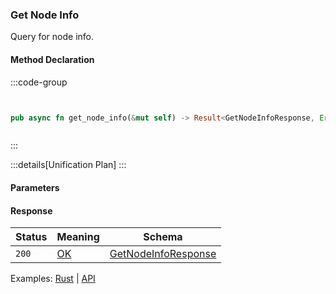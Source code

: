 ### Get Node Info

Query for node info.

#### Method Declaration

:::code-group

```python [Python]

```

```typescript [TypeScript]

```

```rust [Rust]
pub async fn get_node_info(&mut self) -> Result<GetNodeInfoResponse, Error>
```

```url [API]
```

:::

:::details[Unification Plan]
:::

#### Parameters


#### Response

| Status | Meaning     | Schema                 |
| ------ | ----------- | ---------------------  |
| `200`  | [OK]        | [GetNodeInfoResponse]  |

Examples: [Rust] | [API]

[Rust]: https://github.com/dydxprotocol/v4-clients/blob/3e8c7e1b960291b7ef273962d374d9934a5c4d33/v4-client-rs/client/examples/validator_get.rs#L44
[API]: https://test-dydx-rest.kingnodes.com/cosmos/base/tendermint/v1beta1/node_info

[GetNodeInfoResponse]: /types/get_node_info_response
[OK]: /types/ok
